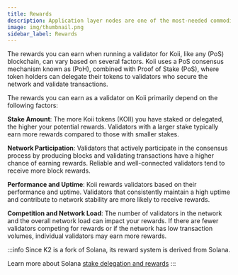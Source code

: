 ```yaml
---
title: Rewards
description: Application layer nodes are one of the most-needed commodities in Web3.
image: img/thumbnail.png
sidebar_label: Rewards
---
```



The rewards you can earn when running a validator for Koii, like any <Tooltip text="Proof of Stake"/> (PoS) blockchain, can vary based on several factors. Koii uses a PoS consensus mechanism known as <Tooltip text="Proof of History"/> (PoH), combined with Proof of Stake (PoS), where token holders can delegate their tokens to validators who secure the network and validate transactions.

The rewards you can earn as a validator on Koii primarily depend on the following factors:

**Stake Amount**: The more Koii tokens (KOII) you have staked or delegated, the higher your potential rewards. Validators with a larger stake typically earn more rewards compared to those with smaller stakes.

**Network Participation**: Validators that actively participate in the consensus process by producing blocks and validating transactions have a higher chance of earning rewards. Reliable and well-connected validators tend to receive more block rewards.

**Performance and Uptime**: Koii rewards validators based on their performance and uptime. Validators that consistently maintain a high uptime and contribute to network stability are more likely to receive rewards.

**Competition and Network Load**: The number of validators in the network and the overall network load can impact your rewards. If there are fewer validators competing for rewards or if the network has low transaction volumes, individual validators may earn more rewards.

:::info
Since K2 is a fork of Solana, its reward system is derived from Solana.

Learn more about Solana [stake delegation and rewards](https://docs.solana.com/cluster/stake-delegation-and-rewards#earning-credits)
:::
